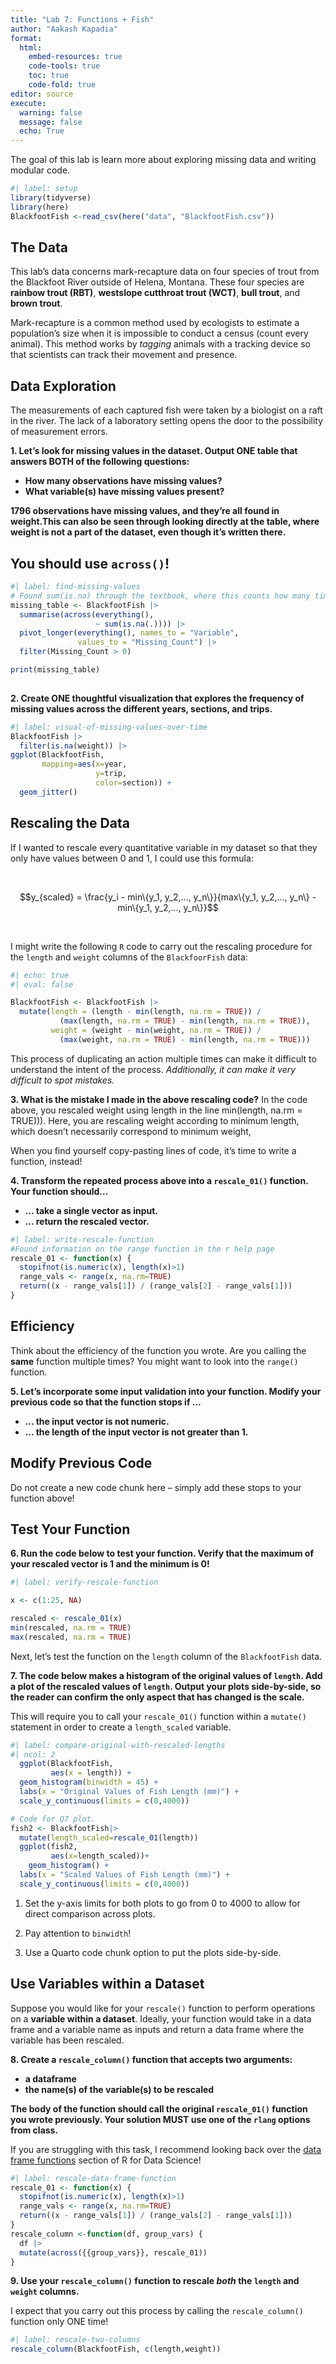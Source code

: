 ```yaml
---
title: "Lab 7: Functions + Fish"
author: "Aakash Kapadia"
format: 
  html:  
    embed-resources: true
    code-tools: true
    toc: true
    code-fold: true
editor: source
execute:
  warning: false
  message: false
  echo: True
---
```


The goal of this lab is learn more about exploring missing data and writing
modular code.

```r
#| label: setup
library(tidyverse)
library(here)
BlackfootFish <-read_csv(here("data", "BlackfootFish.csv"))

```

## The Data

This lab's data concerns mark-recapture data on four species of trout from the
Blackfoot River outside of Helena, Montana. These four species are
**rainbow trout (RBT)**, **westslope cutthroat trout (WCT)**, **bull trout**,
and **brown trout**.

Mark-recapture is a common method used by ecologists to estimate a population's
size when it is impossible to conduct a census (count every animal). This method
works by *tagging* animals with a tracking device so that scientists can track
their movement and presence.

## Data Exploration

The measurements of each captured fish were taken by a biologist on a raft in
the river. The lack of a laboratory setting opens the door to the possibility of
measurement errors.

**1. Let's look for missing values in the dataset. Output ONE table that answers BOTH of the following questions:**

+ **How many observations have missing values?**
+ **What variable(s) have missing values present?**

**1796 observations have missing values, and they're all found in weight.This can also be seen through looking directly at the table, where weight is not a part of the dataset, even though it's written there.**

::: callout-tip
# You should use `across()`!
:::

```r
#| label: find-missing-values
# Found sum(is.na) through the textbook, where this counts how many times NA values appear in rows. The missing count >0 filters the table to only include places where there is at least 1 NA.
missing_table <- BlackfootFish |> 
  summarise(across(everything(), 
                   ~ sum(is.na(.)))) |> 
  pivot_longer(everything(), names_to = "Variable", 
               values_to = "Missing_Count") |> 
  filter(Missing_Count > 0)

print(missing_table)
  
```

**2. Create ONE thoughtful visualization that explores the frequency of missing values across the different years, sections, and trips.**

```r
#| label: visual-of-missing-values-over-time
BlackfootFish |>
  filter(is.na(weight)) |>
ggplot(BlackfootFish,
       mapping=aes(x=year, 
                   y=trip,
                   color=section)) +
  geom_jitter()
```

## Rescaling the Data

If I wanted to rescale every quantitative variable in my dataset so that they
only have values between 0 and 1, I could use this formula:

</br>

$$y_{scaled} = \frac{y_i - min\{y_1, y_2,..., y_n\}}{max\{y_1, y_2,..., y_n\} 
- min\{y_1, y_2,..., y_n\}}$$

</br>

I might write the following `R` code to carry out the rescaling procedure for the `length` and `weight` columns of the `BlackfoorFish` data:

```r
#| echo: true
#| eval: false

BlackfootFish <- BlackfootFish |> 
  mutate(length = (length - min(length, na.rm = TRUE)) / 
           (max(length, na.rm = TRUE) - min(length, na.rm = TRUE)), 
         weight = (weight - min(weight, na.rm = TRUE)) / 
           (max(weight, na.rm = TRUE) - min(length, na.rm = TRUE)))
```

This process of duplicating an action multiple times can make it difficult to
understand the intent of the process. *Additionally, it can make it very difficult to spot mistakes.*

**3. What is the mistake I made in the above rescaling code?**
In the code above, you rescaled weight using length in the line min(length, na.rm = TRUE))). Here, you are rescaling weight according to minimum length, which doesn't necessarily correspond to minimum weight,  

When you find yourself copy-pasting lines of code, it's time to write a
function, instead!

**4. Transform the repeated process above into a `rescale_01()` function. Your function should...**

+ **... take a single vector as input.**
+ **... return the rescaled vector.**

```r
#| label: write-rescale-function
#Found information on the range function in the r help page
rescale_01 <- function(x) {
  stopifnot(is.numeric(x), length(x)>1)
  range_vals <- range(x, na.rm=TRUE)
  return((x - range_vals[1]) / (range_vals[2] - range_vals[1]))
}
```

::: callout-tip
# Efficiency 

Think about the efficiency of the function you wrote. Are you calling the
**same** function multiple times? You might want to look into the `range()` 
function. 
:::

**5. Let's incorporate some input validation into your function. Modify your previous code so that the function stops if ...**

+ **... the input vector is not numeric.**
+ **... the length of the input vector is not greater than 1.**

::: callout-tip
# Modify Previous Code

Do not create a new code chunk here -- simply add these stops to your function
above!
:::

## Test Your Function

**6. Run the code below to test your function. Verify that the maximum of your rescaled vector is 1 and the minimum is 0!**

```r
#| label: verify-rescale-function

x <- c(1:25, NA)

rescaled <- rescale_01(x)
min(rescaled, na.rm = TRUE)
max(rescaled, na.rm = TRUE)
```

Next, let's test the function on the `length` column of the `BlackfootFish` data.

**7. The code below makes a histogram of the original values of `length`. Add a plot of the rescaled values of `length`. Output your plots side-by-side, so the reader can confirm the only aspect that has changed is the scale.**

::: callout-warning
This will require you to call your `rescale_01()` function within a `mutate()`
statement in order to create a `length_scaled` variable.
:::

```r
#| label: compare-original-with-rescaled-lengths
#| ncol: 2
  ggplot(BlackfootFish,
         aes(x = length)) + 
  geom_histogram(binwidth = 45) +
  labs(x = "Original Values of Fish Length (mm)") +
  scale_y_continuous(limits = c(0,4000))

# Code for Q7 plot.
fish2 <- BlackfootFish|>
  mutate(length_scaled=rescale_01(length)) 
  ggplot(fish2, 
         aes(x=length_scaled))+
    geom_histogram() +
  labs(x = "Scaled Values of Fish Length (mm)") +
  scale_y_continuous(limits = c(0,4000))
```

::: callout-tip
1. Set the y-axis limits for both plots to go from 0 to 4000 to allow for direct comparison across plots.

2. Pay attention to `binwidth`!

3. Use a Quarto code chunk option to put the plots side-by-side.
:::

## Use Variables within a Dataset

Suppose you would like for your `rescale()` function to perform operations on a **variable within a dataset**. Ideally, your function would take in a data
frame and a variable name as inputs and return a data frame where the variable
has been rescaled.

**8. Create a `rescale_column()` function that accepts two arguments:**

+ **a dataframe**
+ **the name(s) of the variable(s) to be rescaled**

**The body of the function should call the original `rescale_01()` function you wrote previously. Your solution MUST use one of the `rlang` options from class.**

::: callout-tip
If you are struggling with this task, I recommend looking back over the 
[data frame functions](https://r4ds.hadley.nz/functions.html#data-frame-functions)
section of R for Data Science!
:::

```r
#| label: rescale-data-frame-function
rescale_01 <- function(x) {
  stopifnot(is.numeric(x), length(x)>1)
  range_vals <- range(x, na.rm=TRUE)
  return((x - range_vals[1]) / (range_vals[2] - range_vals[1]))
}
rescale_column <-function(df, group_vars) {
  df |>
  mutate(across({{group_vars}}, rescale_01))
}
```

**9. Use your `rescale_column()` function to rescale *both* the `length` and `weight` columns.**

::: callout-warning
I expect that you carry out this process by calling the `rescale_column()` function only ONE time!
:::

```r
#| label: rescale-two-columns
rescale_column(BlackfootFish, c(length,weight))
```
